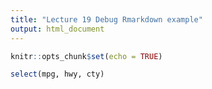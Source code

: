 ```yaml
---
title: "Lecture 19 Debug Rmarkdown example"
output: html_document
---
```


```r
knitr::opts_chunk$set(echo = TRUE)
```

```r
select(mpg, hwy, cty)
```

